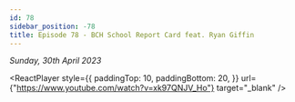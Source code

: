 ```yaml
---
id: 78
sidebar_position: -78
title: Episode 78 - BCH School Report Card feat. Ryan Giffin
---
```



_Sunday, 30th April 2023_

<ReactPlayer
  style={{
    paddingTop: 10,
    paddingBottom: 20,
  }}
  url={"https://www.youtube.com/watch?v=xk97QNJV_Ho"}
  target="_blank"
/>
